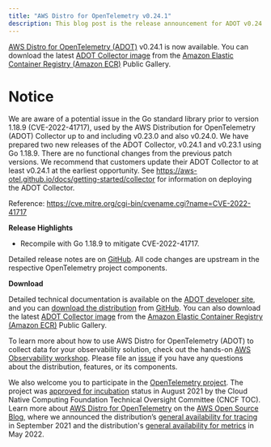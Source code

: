 ```yaml
---
title: "AWS Distro for OpenTelemetry v0.24.1"
description: This blog post is the release announcement for ADOT v0.24.1
---
```



<SectionSeparator />

[AWS Distro for OpenTelemetry (ADOT)](https://aws-otel.github.io/) v0.24.1 is now available.
You can download the latest [ADOT Collector image](https://gallery.ecr.aws/aws-observability/aws-otel-collector) from the
[Amazon Elastic Container Registry (Amazon ECR)](https://aws.amazon.com/ecr/) Public Gallery.

<SectionSeparator />

# Notice

We are aware of a potential issue in the Go standard library prior to version 1.18.9 (CVE-2022-41717), used by the AWS Distribution for OpenTelemetry (ADOT) Collector up to and including v0.23.0 and also v0.24.0.
We have prepared two new releases of the ADOT Collector, v0.24.1 and v0.23.1 using Go 1.18.9. There are no functional changes from the previous patch versions. We recommend that customers update their
ADOT Collector to at least v0.24.1 at the earliest opportunity. See https://aws-otel.github.io/docs/getting-started/collector for information on deploying the ADOT Collector.

Reference: https://cve.mitre.org/cgi-bin/cvename.cgi?name=CVE-2022-41717

**Release Highlights**

- Recompile with Go 1.18.9 to mitigate CVE-2022-41717.

Detailed release notes are on [GitHub](https://github.com/aws-observability/aws-otel-collector/releases).
All code changes are upstream in the respective OpenTelemetry project components.

**Download**

Detailed technical documentation is available on the [ADOT developer site](https://aws-otel.github.io/),
and you can [download the distribution](https://aws-otel.github.io/download) from
[GitHub](https://github.com/aws-observability/aws-otel-collector/releases/tag/v0.24.1).
You can also download the latest [ADOT Collector image](https://gallery.ecr.aws/aws-observability/aws-otel-collector)
from the [Amazon Elastic Container Registry (Amazon ECR)](https://aws.amazon.com/ecr/) Public Gallery.

To learn more about how to use AWS Distro for OpenTelemetry (ADOT) to collect data for your observability solution,
check out the hands-on [AWS Observability workshop](https://observability.workshop.aws/en/adot.html).
Please file an [issue](https://github.com/aws-observability/aws-otel-community/issues) if you have any
questions about the distribution, features, or its components.

We also welcome you to participate in the [OpenTelemetry project](https://github.com/open-telemetry).
The project was [approved for incubation](https://www.cncf.io/blog/2021/08/26/opentelemetry-becomes-a-cncf-incubating-project/) status
in August 2021 by the Cloud Native Computing Foundation Technical Oversight Committee (CNCF TOC). Learn more about
[AWS Distro for OpenTelemetry](https://aws.amazon.com/blogs/opensource/category/management-tools/aws-distro-for-opentelemetry/) on the
[AWS Open Source Blog](https://aws.amazon.com/blogs/opensource/category/management-tools/aws-distro-for-opentelemetry/), where we announced
the distribution’s [general availability for tracing](https://aws.amazon.com/blogs/opensource/aws-distro-for-opentelemetry-is-now-ga-for-tracing/) in September 2021
and the distribution's [general availability for metrics](https://aws.amazon.com/blogs/opensource/aws-distro-for-opentelemetry-is-now-generally-available-for-metrics/) in May 2022.
